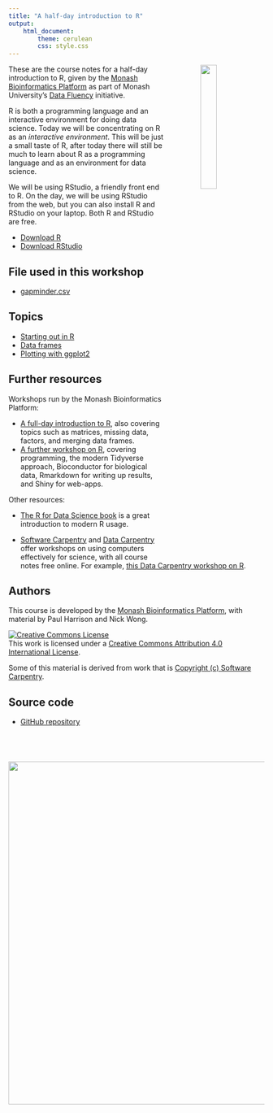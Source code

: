 ```yaml
---
title: "A half-day introduction to R"
output: 
    html_document:
        theme: cerulean
        css: style.css
---
```


<img src="figures/R.jpg" width="25%" style="float: right; margin-left: 5em">

These are the course notes for a half-day introduction to R, given by the [Monash Bioinformatics Platform](http://bioinformatics.erc.monash.edu) as part of Monash University's [Data Fluency](https://www.monash.edu/library/data-fluency) initiative.

R is both a programming language and an interactive environment for doing data science. Today we will be concentrating on R as an *interactive environment*. This will be just a small taste of R, after today there will still be much to learn about R as a programming language and as an environment for data science.

We will be using RStudio, a friendly front end to R. On the day, we will be using RStudio from the web, but you can also install R and RStudio on your laptop. Both R and RStudio are free.

* [Download R](https://cran.rstudio.com/)
* [Download RStudio](https://www.rstudio.com/products/rstudio/download/)



## File used in this workshop

* [gapminder.csv](gapminder.csv)

## Topics

* [Starting out in R](topics/start.html)
* [Data frames](topics/data_frames.html)
* [Plotting with ggplot2](topics/ggplot.html)


## Further resources

Workshops run by the Monash Bioinformatics Platform:

* [A full-day introduction to R](https://monashbioinformaticsplatform.github.io/r-intro/), also covering topics such as matrices, missing data, factors, and merging data frames.
* [A further workshop on R](https://monashbioinformaticsplatform.github.io/r-more/), covering programming, the modern Tidyverse approach, Bioconductor for biological data, Rmarkdown for writing up results, and Shiny for web-apps.

Other resources:

* [The R for Data Science book](http://r4ds.had.co.nz/) is a great introduction to modern R usage.

* [Software Carpentry](https://software-carpentry.org/) and [Data Carpentry](http://www.datacarpentry.org/) offer workshops on using computers effectively for science, with all course notes free online. For example, [this Data Carpentry workshop on R](http://www.datacarpentry.org/R-ecology-lesson/).


## Authors

This course is developed by the [Monash Bioinformatics Platform](http://bioinformatics.erc.monash.edu/), with material by Paul Harrison and Nick Wong. 

<a rel="license" href="http://creativecommons.org/licenses/by/4.0/"><img alt="Creative Commons License" style="border-width:0" src="figures/CC-BY.png" /></a><br />This work is licensed under a <a rel="license" href="http://creativecommons.org/licenses/by/4.0/">Creative Commons Attribution 4.0 International License</a>.

Some of this material is derived from work that is [Copyright (c) Software Carpentry](http://software-carpentry.org/).

## Source code

* [GitHub repository](https://github.com/MonashDataFluency/r-intro-halfday)

<p style="margin-top: 5em; text-align: right">
<a href="http://bioinformatics.erc.monash.edu"><img src="figures/MBP-banner.png" width="675"></a>
</p>
